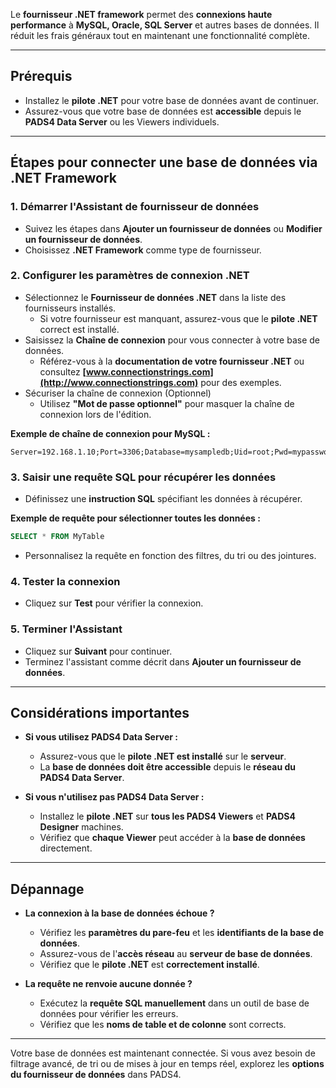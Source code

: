 Le **fournisseur .NET framework** permet des **connexions haute performance** à **MySQL, Oracle, SQL Server** et autres bases de données. Il réduit les frais généraux tout en maintenant une fonctionnalité complète.

***

## **Prérequis**

* Installez le **pilote .NET** pour votre base de données avant de continuer.
* Assurez-vous que votre base de données est **accessible** depuis le **PADS4 Data Server** ou les Viewers individuels.

***

## **Étapes pour connecter une base de données via .NET Framework**

### **1. Démarrer l'Assistant de fournisseur de données**

* Suivez les étapes dans **Ajouter un fournisseur de données** ou **Modifier un fournisseur de données**.
* Choisissez **.NET Framework** comme type de fournisseur.

### **2. Configurer les paramètres de connexion .NET**

* Sélectionnez le **Fournisseur de données .NET** dans la liste des fournisseurs installés.
  * Si votre fournisseur est manquant, assurez-vous que le **pilote .NET** correct est installé.
* Saisissez la **Chaîne de connexion** pour vous connecter à votre base de données.
  * Référez-vous à la **documentation de votre fournisseur .NET** ou consultez **[www.connectionstrings.com](http://www.connectionstrings.com)** pour des exemples.
* Sécuriser la chaîne de connexion (Optionnel)
  * Utilisez **"Mot de passe optionnel"** pour masquer la chaîne de connexion lors de l'édition.

**Exemple de chaîne de connexion pour MySQL :**

```
Server=192.168.1.10;Port=3306;Database=mysampledb;Uid=root;Pwd=mypassword;pooling=false;
```

### **3. Saisir une requête SQL pour récupérer les données**

* Définissez une **instruction SQL** spécifiant les données à récupérer.

**Exemple de requête pour sélectionner toutes les données :**

```sql
SELECT * FROM MyTable
```

* Personnalisez la requête en fonction des filtres, du tri ou des jointures.

### **4. Tester la connexion**

* Cliquez sur **Test** pour vérifier la connexion.

### **5. Terminer l'Assistant**

* Cliquez sur **Suivant** pour continuer.
* Terminez l'assistant comme décrit dans **Ajouter un fournisseur de données**.

***

## **Considérations importantes**

* **Si vous utilisez PADS4 Data Server :**
  * Assurez-vous que le **pilote .NET est installé** sur le **serveur**.
  * La **base de données doit être accessible** depuis le **réseau du PADS4 Data Server**.

* **Si vous n'utilisez pas PADS4 Data Server :**
  * Installez le **pilote .NET** sur **tous les PADS4 Viewers** et **PADS4 Designer** machines.
  * Vérifiez que **chaque Viewer** peut accéder à la **base de données** directement.

***

## **Dépannage**

* **La connexion à la base de données échoue ?**
  * Vérifiez les **paramètres du pare-feu** et les **identifiants de la base de données**.
  * Assurez-vous de l'**accès réseau** au **serveur de base de données**.
  * Vérifiez que le **pilote .NET** est **correctement installé**.

* **La requête ne renvoie aucune donnée ?**
  * Exécutez la **requête SQL manuellement** dans un outil de base de données pour vérifier les erreurs.
  * Vérifiez que les **noms de table et de colonne** sont corrects.

***

Votre base de données est maintenant connectée. Si vous avez besoin de filtrage avancé, de tri ou de mises à jour en temps réel, explorez les **options du fournisseur de données** dans PADS4.
